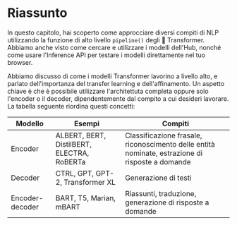 # Riassunto

<CourseFloatingBanner
    chapter={1}
    classNames="absolute z-10 right-0 top-0"
/>

In questo capitolo, hai scoperto come approcciare diversi compiti di NLP utilizzando la funzione di alto livello `pipeline()` degli 🤗 Transformer. Abbiamo anche visto come cercare e utilizzare i modelli dell'Hub, nonché come usare l'Inference API per testare i modelli direttamente nel tuo browser.

Abbiamo discusso di come i modelli Transformer lavorino a livello alto, e parlato dell'importanza del transfer learning e dell'affinamento. Un aspetto chiave è che è possibile utilizzare l'architettuta completa oppure solo l'encoder o il decoder, dipendentemente dal compito a cui desideri lavorare. La tabella seguente riordina questi concetti:

| Modello         | Esempi                                     | Compiti                                                                          |
|-----------------|--------------------------------------------|----------------------------------------------------------------------------------|
| Encoder         | ALBERT, BERT, DistilBERT, ELECTRA, RoBERTa | Classificazione frasale, riconoscimento delle entità nominate, estrazione di risposte a domande |
| Decoder         | CTRL, GPT, GPT-2, Transformer XL           | Generazione di testi                                                             |
| Encoder-decoder | BART, T5, Marian, mBART                    | Riassunti, traduzione, generazione di risposte a domande                         |
